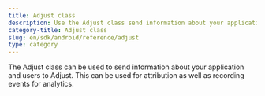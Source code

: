 ```yaml
---
title: Adjust class
description: Use the Adjust class send information about your application and users to Adjust
category-title: Adjust class
slug: en/sdk/android/reference/adjust
type: category
---
```


The Adjust class can be used to send information about your application and users to Adjust. This can be used for attribution as well as recording events for analytics.
